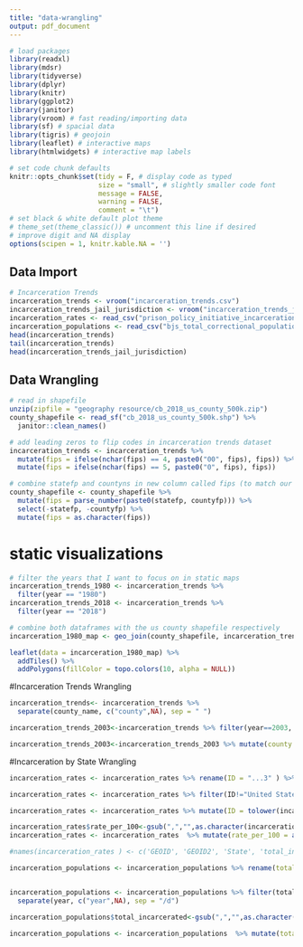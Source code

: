 ```yaml
---
title: "data-wrangling"
output: pdf_document
---
```


```r
# load packages
library(readxl)
library(mdsr)
library(tidyverse)
library(dplyr)
library(knitr)
library(ggplot2)
library(janitor)
library(vroom) # fast reading/importing data
library(sf) # spacial data
library(tigris) # geojoin
library(leaflet) # interactive maps
library(htmlwidgets) # interactive map labels

# set code chunk defaults
knitr::opts_chunk$set(tidy = F, # display code as typed
                      size = "small", # slightly smaller code font
                      message = FALSE,
                      warning = FALSE,
                      comment = "\t") 
# set black & white default plot theme 
# theme_set(theme_classic()) # uncomment this line if desired
# improve digit and NA display 
options(scipen = 1, knitr.kable.NA = '')
```

## Data Import

```r
# Incarceration Trends
incarceration_trends <- vroom("incarceration_trends.csv")
incarceration_trends_jail_jurisdiction <- vroom("incarceration_trends_jail_jurisdiction.csv")
incarceration_rates <- read_csv("prison_policy_initiative_incarceration_by_race.csv")
incarceration_populations <- read_csv("bjs_total_correctional_population_counts_by_status_TM 5_26_21.csv")
head(incarceration_trends)
tail(incarceration_trends)
head(incarceration_trends_jail_jurisdiction)
```
## Data Wrangling

```r
# read in shapefile
unzip(zipfile = "geography resource/cb_2018_us_county_500k.zip")
county_shapefile <- read_sf("cb_2018_us_county_500k.shp") %>%
  janitor::clean_names() 

# add leading zeros to flip codes in incarceration trends dataset
incarceration_trends <- incarceration_trends %>%
  mutate(fips = ifelse(nchar(fips) == 4, paste0("00", fips), fips)) %>%
  mutate(fips = ifelse(nchar(fips) == 5, paste0("0", fips), fips))

# combine statefp and countyns in new column called fips (to match our incarceration trends data)
county_shapefile <- county_shapefile %>%
  mutate(fips = parse_number(paste0(statefp, countyfp))) %>%
  select(-statefp, -countyfp) %>%
  mutate(fips = as.character(fips))
```

# static visualizations
```r
# filter the years that I want to focus on in static maps
incarceration_trends_1980 <- incarceration_trends %>%
  filter(year == "1980")
incarceration_trends_2018 <- incarceration_trends %>%
  filter(year == "2018")

# combine both dataframes with the us county shapefile respectively
incarceration_1980_map <- geo_join(county_shapefile, incarceration_trends_1980, 'fips', 'fips', how = "left")

leaflet(data = incarceration_1980_map) %>% 
  addTiles() %>%
  addPolygons(fillColor = topo.colors(10, alpha = NULL))
```

#Incarceration Trends Wrangling
```r
incarceration_trends<- incarceration_trends %>%
  separate(county_name, c("county",NA), sep = " ")

incarceration_trends_2003<-incarceration_trends %>% filter(year==2003, state!="AK", state!="HI" )

incarceration_trends_2003<-incarceration_trends_2003 %>% mutate(county = tolower(incarceration_trends_2003$county))
```

#Incarceration by State Wrangling
```r


incarceration_rates <- incarceration_rates %>% rename(ID = "...3" ) %>% rename(rate_per_100 = "...26")

incarceration_rates <- incarceration_rates %>% filter(ID!="United States", ID!="Puerto Rico", ID!="Geography", ID!="Hawaii", ID!="Alaska")

incarceration_rates <- incarceration_rates %>% mutate(ID = tolower(incarceration_rates$ID))

incarceration_rates$rate_per_100<-gsub(",","",as.character(incarceration_rates$rate_per_100))
incarceration_rates <- incarceration_rates  %>% mutate(rate_per_100 = as.numeric(rate_per_100))

#names(incarceration_rates ) <- c('GEOID', 'GEOID2', 'State', 'total_incarcerated', 'total_white', 'total_black','total_native', 'total_asian', 'total_pacific_islander', 'total_other', 'total_two_or_more', 'ort', 'total_white_non-hispanic', 'blank', '' )
```

```r

incarceration_populations <- incarceration_populations %>% rename(total_incarcerated = "...7") %>% rename( year = "Bureau of Justice Statistics")


incarceration_populations <- incarceration_populations %>% filter(total_incarcerated!="Total/c")%>%filter(!row_number() %in% c(1))%>%
  separate(year, c("year",NA), sep = "/d")

incarceration_populations$total_incarcerated<-gsub(",","",as.character(incarceration_populations$total_incarcerated))

incarceration_populations <- incarceration_populations  %>% mutate(total_incarcerated = as.numeric(total_incarcerated))%>% mutate(year = as.numeric(year))
```

